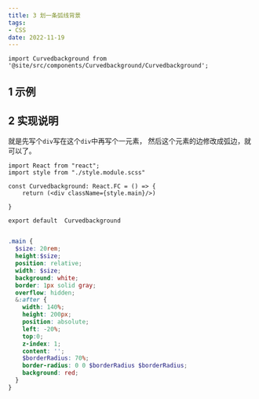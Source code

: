 ```yaml
---
title: 3 划一条弧线背景
tags:
- CSS
date: 2022-11-19
---
```


```mdx-code-block
import Curvedbackground from '@site/src/components/Curvedbackground/Curvedbackground';
```

## 1 示例

<Curvedbackground />

## 2 实现说明
就是先写个`div`写在这个`div`中再写个一元素， 然后这个元素的边修改成弧边，就可以了。

``` tsx  title="html文件"
import React from "react";
import style from "./style.module.scss"

const Curvedbackground: React.FC = () => {
    return (<div className={style.main}/>)

}

export default  Curvedbackground

```

``` scss title="样式文件scss"

.main {
  $size: 20rem;
  height:$size;
  position: relative;
  width: $size;
  background: white;
  border: 1px solid gray;
  overflow: hidden;
  &:after {
    width: 140%;
    height: 200px;
    position: absolute;
    left: -20%;
    top:0;
    z-index: 1;
    content: '';
    $borderRadius: 70%;
    border-radius: 0 0 $borderRadius $borderRadius;
    background: red;
  }
}

```






